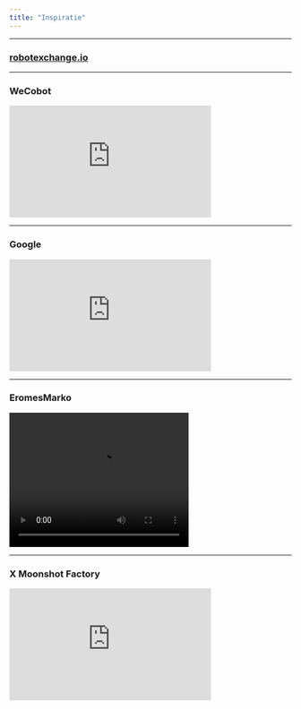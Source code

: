 ```yaml
---
title: "Inspiratie"
---
```


<hr>

### [robotexchange.io](https://www.robotexchange.io/)

<hr>

### WeCobot

<iframe width="360" height="200" src="https://www.youtube.com/embed/ePzCvg1CoSk" frameborder="0" allow="accelerometer; autoplay; encrypted-media; gyroscope; picture-in-picture" allowfullscreen></iframe>

<hr>

### Google

<iframe width="360" height="200" src="https://www.youtube.com/embed/-O-E1nFm6-A" frameborder="0" allow="accelerometer; autoplay; encrypted-media; gyroscope; picture-in-picture" allowfullscreen></iframe>

<hr>

### EromesMarko
<video width="320" height="240" controls>
  <source src="media/lasrobot.mp4" type="video/mp4">
  Your browser does not support the video tag.
</video>
<hr>

### X Moonshot Factory

<iframe width="360" height="200" src="https://www.youtube.com/embed/24ZVvqtAprU" frameborder="0" allow="accelerometer; autoplay; encrypted-media; gyroscope; picture-in-picture" allowfullscreen></iframe>
